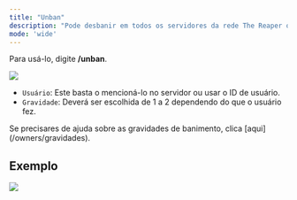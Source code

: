 ```yaml
---
title: "Unban"
description: "Pode desbanir em todos os servidores da rede The Reaper ou só no seu servidor."
mode: 'wide'
---
```


Para usá-lo, digite **/unban**.

![](https://i.imgur.com/sYgebbT.png)

- `Usuário`: Este basta o mencioná-lo no servidor ou usar o ID de usuário.
- `Gravidade`: Deverá ser escolhida de 1 a 2 dependendo do que o usuário fez.

<Tip>
  Se precisares de ajuda sobre as gravidades de banimento, clica [aqui](/owners/gravidades).
</Tip>

## Exemplo

![](https://i.imgur.com/JDZw1MG.png)